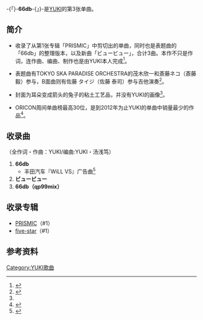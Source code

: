 {{Infobox Single|Name=66db|Artist=[[YUKI_(歌手)|YUKI]]|Album=[[PRISMIC|PRISMIC]]|B-side=ビュービュー|Released=2002年6月5日|Format=[[单曲|单曲]]|Genre=[[J-POP|J-POP]]|Length=17[[分|分]]06[[秒|秒]]|Label=[[Epic_Records_Japan|Epic Records Japan]]|Chart position=* 30位（[[Oricon公信榜|Oricon公信榜]]）|Last single=[[プリズム_(YUKIの曲)|プリズム]]<br />（2002年）|This single='''66db'''<br />（2002年）|Next single=[[スタンドアップ!シスター|スタンドアップ!シスター]]<br />（2002年）}}
-{「}-'''66db'''-{」}-是[[YUKI_(歌手)|YUKI]]的第3张单曲。

== 简介 ==
* 收录了从第1张专辑「PRISMIC」中剪切出的单曲，同时也是表题曲的「66db」的整理版本，以及新曲「ビュービュー」，合计3曲。本作不只是作词，连作曲、编曲、制作也是由YUKI本人完成<ref>{{Cite web|url=http://ent2.excite.co.jp/music/special/yuki/interview2.html|title=YUKI Special Interview|accessdate=2016-11-02|author=上野三樹|date=2007|publisher=Excite|archive-date=2012-01-06|archive-url=https://web.archive.org/web/20120106163940/http://ent2.excite.co.jp/music/special/yuki/interview2.html|dead-url=no}}</ref>。

* 表题曲有TOKYO SKA PARADISE ORCHESTRA的茂木欣一和斎藤ネコ（斎藤 毅）参与，B面曲则有佐藤 タイジ（佐藤 泰司）参与吉他演奏<ref name=":0">{{Cite web|url=http://www.sonymusic.co.jp/Music/Info/YUKI/disco/archive/?ESCL-2312|title=YUKI｜Discography｜66db|accessdate=2016-11-03|author=|date=|publisher=Epic Records Japan|archive-date=2016-11-04|archive-url=https://web.archive.org/web/20161104020346/http://www.sonymusic.co.jp/Music/Info/YUKI/disco/archive/?ESCL-2312|dead-url=no}}</ref>。

* 封面为耳朵变成箭头的兔子的粘土工艺品，并没有YUKI的画像<ref name=":0" />。

* ORICON周间单曲榜最高30位，是到2012年为止YUKI的单曲中销量最少的作品<ref>{{Cite web|url=http://www.oricon.co.jp/prof/256964/rank/single/p/3/|title=Oricon Style｜YUKIのシングル売上ランキング|accessdate=2016-11-03|author=|date=|publisher=Oricon Style|archive-date=2016-11-04|archive-url=https://web.archive.org/web/20161104011248/http://www.oricon.co.jp/prof/256964/rank/single/p/3/|dead-url=no}}</ref>。

== 收录曲 ==
（全作词・作曲：YUKI/编曲:YUKI・汤浅笃）
# '''66db'''
#* 丰田汽车『WiLL VS』广告曲<ref>{{Cite web|url=http://www.oricon.co.jp/prof/256964/products/478600/1/|title=Oricon Style｜YUKI｜66db|accessdate=2016-11-03|author=|date=|publisher=Oricon Style|archive-date=2016-11-04|archive-url=https://web.archive.org/web/20161104012803/http://www.oricon.co.jp/prof/256964/products/478600/1/|dead-url=no}}</ref>
# '''ビュービュー'''
# '''66db（qp99mix）'''

== 收录专辑 ==
* [[PRISMIC|PRISMIC]]（#1）
* [[five-star|five-star]]（#1）

== 参考资料 ==
{{Reflist}}
{{YUKI}}

[[Category:YUKI歌曲|Category:YUKI歌曲]]